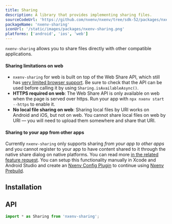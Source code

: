 ```yaml
---
title: Sharing
description: A library that provides implementing sharing files.
sourceCodeUrl: 'https://github.com/nxenv/nxenv/tree/sdk-52/packages/nxenv-sharing'
packageName: 'nxenv-sharing'
iconUrl: '/static/images/packages/nxenv-sharing.png'
platforms: ['android', 'ios', 'web']
---
```



`nxenv-sharing` allows you to share files directly with other compatible applications.

<ContentSpotlight file="sdk/sharing.mp4" loop={false} />

#### Sharing limitations on web

- `nxenv-sharing` for web is built on top of the Web Share API, which still has [very limited browser support](https://caniuse.com/#feat=web-share). Be sure to check that the API can be used before calling it by using `Sharing.isAvailableAsync()`.
- **HTTPS required on web**: The Web Share API is only available on web when the page is served over https. Run your app with `npx nxenv start --https` to enable it.
- **No local file sharing on web**: Sharing local files by URI works on Android and iOS, but not on web. You cannot share local files on web by URI &mdash; you will need to upload them somewhere and share that URI.

#### Sharing to your app from other apps

Currently `nxenv-sharing` only supports sharing _from your app to other apps_ and you cannot register to your app to have content shared to it through the native share dialog on native platforms. You can read more [in the related feature request](https://nxenv.canny.io/feature-requests/p/share-extension-ios-share-intent-android). You can setup this functionality manually in Xcode and Android Studio and create an [Nxenv Config Plugin](/config-plugins/introduction/) to continue using [Nxenv Prebuild](/workflow/prebuild).

## Installation

<APIInstallSection />

## API

```js
import * as Sharing from 'nxenv-sharing';
```

<APISection packageName="nxenv-sharing" apiName="Sharing" />
